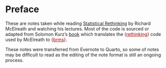 # Preface {.unnumbered}

These are notes taken while reading [Statistical Rethinking](https://xcelab.net/rm/statistical-rethinking/) by Richard McElreath and watching his lectures. Most of the code is sourced or adapted from Solomon Kurz's [book](https://bookdown.org/content/4857/) which translates the [{]{style="color: #990000"}[rethinking](https://github.com/rmcelreath/rethinking){style="color: #990000"}[}]{style="color: #990000"} code used by McElreath to [{]{style="color: #990000"}[brms](https://paul-buerkner.github.io/brms/){style="color: #990000"}[}]{style="color: #990000"}.

These notes were transferred from Evernote to Quarto, so some of notes may be difficult to read as the editing of the note format is still an ongoing process.

